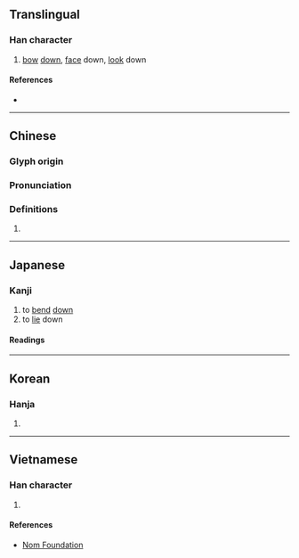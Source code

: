 {{character info/new}}
{{also|頫}}
==Translingual==

===Han character===
{{Han char|rn=9|rad=人|as=08|sn=10|four=20240|canj=OIOI|ids=⿰亻府}}

# [[bow]] [[down]], [[face]] down, [[look]] down

====References====
* {{Han ref|kx=0106.060|dkj=00722|dj=0226.010|hdz=10182.090|uh=4FEF|ud=20463|bh=ADC1|bd=44481}}

----

==Chinese==
{{zh-forms}}

===Glyph origin===
{{Han etym}}

===Pronunciation===
{{zh-pron
|m=fǔ
|c=fu2
|mn=hú
|mc=y
|oc=y
|ma=Zh-fu.ogg
|cat=v
}}

===Definitions===
{{zh-hanzi}}

# {{rfdef|lang=zh}}

----

==Japanese==

===Kanji===
{{ja-kanji|grade=uc|rs=人08}}

# to [[bend]] [[down]]
# to [[lie]] down

====Readings====
{{ja-readings
|on=ふ
|kun=ふ-す, ふ-せる, うつむ-く, うつむき, うつむけ, うつぶ-く, うつぶき, うつぶけ, うつぶし, うつぶせ
}}

----

==Korean==

===Hanja===
{{ko-hanja|hangeul=부|rv=bu|mr=pu}}

# {{defn|lang=ko|sort=人08}}

----

==Vietnamese==

===Han character===
{{vi-hantu|[[phủ]]|rs=人07}}

# {{defn|lang=vi|sort=人07}}

====References====
* [http://nomfoundation.org/common/nom_details.php?codepoint=4fef Nom Foundation]